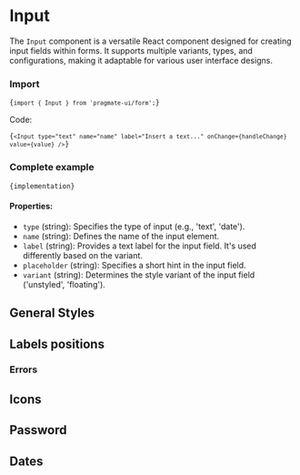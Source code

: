 
# Input

The `Input` component is a versatile React component designed for creating input fields within forms. It supports
multiple variants, types, and configurations, making it adaptable for various user interface designs.

### Import

<Code>{`import { Input } from 'pragmate-ui/form';`}</Code>

Code:

<Code>{`<Input type="text" name="name" label="Insert a text..." onChange={handleChange} value={value} />`}</Code>

### Complete example

<Code>{implementation}</Code>

<DefaultExamples />

#### Properties:

-   `type` (string): Specifies the type of input (e.g., 'text', 'date').
-   `name` (string): Defines the name of the input element.
-   `label` (string): Provides a text label for the input field. It's used differently based on the variant.
-   `placeholder` (string): Specifies a short hint in the input field.
-   `variant` (string): Determines the style variant of the input field ('unstyled', 'floating').

<h2>General Styles</h2>
<DefaultExamples />

<h2>Labels positions</h2>

<LabelExamples />

<h3>Errors</h3>

<Errors />

<ErrorExamples />

<h2>Icons</h2>

<Icons />

<h2>Password</h2>

<Password />

<h2>Dates</h2>

<Dates />